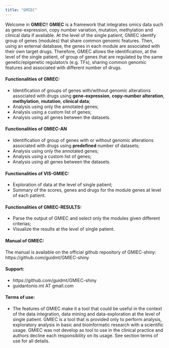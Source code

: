 ```yaml
---
title: "GMIEC"
---
```

  
Welcome in **GMIEC**!! **GMIEC** is a framework that integrates omics data  such as gene-expression, copy number variation, mutation, methylation and clinical data if available. At the level of the single patient, GMIEC identify group of genes (modules) that share common genomic features. Then, using an external database, the genes in each module are associated with their own target drugs. Therefore, GMIEC allows the identification, at the level of the single patient, of group of genes that are regulated by the same genetic/epigenetic regulator/s (e.g. TFs), sharing common genomic features and associated with different number of drugs.

#### **Functionalities of GMIEC:**

- Identification of groups of genes with/without genomic alterations associated with drugs using **gene-expression**, **copy-number alteration**, **methylation**, **mutation**, **clinical data**;
- Analysis using only the annotated genes;
- Analysis using a custom list of genes;
- Analysis using all genes between the datasets.

#### **Functionalities of GMIEC-AN**
- Identification of group of genes with or without genomic alterations associated with drugs using **predefined** number of datasets;
- Analysis using only the annotated genes;
- Analysis using a custom list of genes;
- Analysis using all genes between the datasets.

#### **Functionalities of VIS-GMIEC:**
- Exploration of data at the level of single patient;
- Summary of the scores, genes and drugs for the module genes at level of each patient.

#### **Functionalities of GMIEC-RESULTS:**
- Parse the output of GMIEC and select only the modules given different criterias;
- Visualize the results at the level of single patient.

#### **Manual of GMIEC:** 
The manual is available on the official github repository of GMIEC-shiny: https://github.com/guidmt/GMIEC-shiny

#### **Support:** 
-  https://github.com/guidmt/GMIEC-shiny
-  guidantonio.mt AT gmail.com

#### **Terms of use:** 
-  The features of GMIEC make it a tool that could be useful in the context of the data integration, data mining and data-exploration at the level of single patient. GMIEC is a tool that is provided only to perform analysis, exploratory analysis in basic and bioinformatic research with a scientific usage. GMIEC was not develop as tool to use in the clinical practice and authors decline each responsibility on its usage. See section terms of use for all details.





